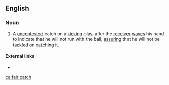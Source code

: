 ==English==

===Noun===
{{en-noun|head=[[fair]] [[catch]]|es}}

# {{lb|en|American football}} A [[uncontested]] catch on a [[kicking]] play, after the [[receiver]] [[wave]]s his hand to indicate that he will not run with the ball, [[assure|assuring]] that he will not be [[tackle]]d on catching it.

====External links====
* {{pedia}}

[[ca:fair catch]]